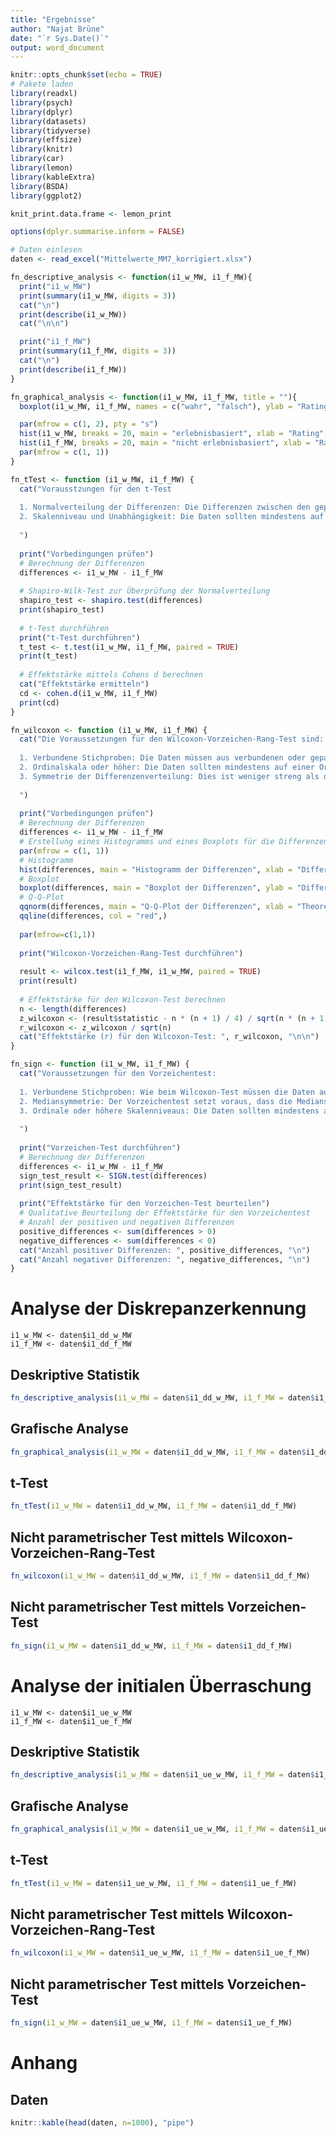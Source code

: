 ```yaml
---
title: "Ergebnisse"
author: "Najat Brüne"
date: "`r Sys.Date()`"
output: word_document
---
```


```r
knitr::opts_chunk$set(echo = TRUE)
# Pakete laden
library(readxl)
library(psych)
library(dplyr)
library(datasets)
library(tidyverse)
library(effsize)
library(knitr)
library(car)
library(lemon)
library(kableExtra)
library(BSDA)
library(ggplot2)

knit_print.data.frame <- lemon_print

options(dplyr.summarise.inform = FALSE)

# Daten einlesen
daten <- read_excel("Mittelwerte_MM7_korrigiert.xlsx")
```


```r
fn_descriptive_analysis <- function(i1_w_MW, i1_f_MW){
  print("i1_w_MW")
  print(summary(i1_w_MW, digits = 3))
  cat("\n")
  print(describe(i1_w_MW))
  cat("\n\n")

  print("i1_f_MW")
  print(summary(i1_f_MW, digits = 3))
  cat("\n")
  print(describe(i1_f_MW))
}
```

```r
fn_graphical_analysis <- function(i1_w_MW, i1_f_MW, title = ""){
  boxplot(i1_w_MW, i1_f_MW, names = c("wahr", "falsch"), ylab = "Rating", xlab = "erlebnisbasisert", main = title)

  par(mfrow = c(1, 2), pty = "s")
  hist(i1_w_MW, breaks = 20, main = "erlebnisbasiert", xlab = "Rating", col = "blue", border = "black")
  hist(i1_f_MW, breaks = 20, main = "nicht erlebnisbasiert", xlab = "Rating", col = "blue", border = "black")
  par(mfrow = c(1, 1))
}
```


```r
fn_tTest <- function (i1_w_MW, i1_f_MW) {
  cat("Vorausstzungen für den t-Test
  
  1. Normalverteilung der Differenzen: Die Differenzen zwischen den gepaarten Beobachtungen sollten annähernd normalverteilt sein. Dies kann durch einen Test auf Normalverteilung (z. B. Shapiro-Wilk-Test) oder durch grafische Methoden (z. B. Histogramm oder Q-Q-Plot) überprüft werden.
  2. Skalenniveau und Unabhängigkeit: Die Daten sollten mindestens auf Intervallskalenniveau vorliegen, und die Beobachtungen sollten unabhängig voneinander sein.
  
  ")
  
  print("Vorbedingungen prüfen")
  # Berechnung der Differenzen
  differences <- i1_w_MW - i1_f_MW
  
  # Shapiro-Wilk-Test zur Überprüfung der Normalverteilung
  shapiro_test <- shapiro.test(differences)
  print(shapiro_test)
  
  # t-Test durchführen
  print("t-Test durchführen")
  t_test <- t.test(i1_w_MW, i1_f_MW, paired = TRUE)
  print(t_test)
  
  # Effektstärke mittels Cohens d berechnen
  cat("Effektstärke ermitteln")
  cd <- cohen.d(i1_w_MW, i1_f_MW)
  print(cd)
}
```

```r
fn_wilcoxon <- function (i1_w_MW, i1_f_MW) {
  cat("Die Voraussetzungen für den Wilcoxon-Vorzeichen-Rang-Test sind:
  
  1. Verbundene Stichproben: Die Daten müssen aus verbundenen oder gepaarten Stichproben stammen, was bei einer Within-Subject-Studie der Fall ist.
  2. Ordinalskala oder höher: Die Daten sollten mindestens auf einer Ordinalskala vorliegen.
  3. Symmetrie der Differenzenverteilung: Dies ist weniger streng als die Normalverteilungsannahme beim t-Test, aber es wird bevorzugt, dass die Verteilung der Differenzen symmetrisch ist.
  
  ")
  
  print("Vorbedingungen prüfen")
  # Berechnung der Differenzen
  differences <- i1_w_MW - i1_f_MW
  # Erstellung eines Histogramms und eines Boxplots für die Differenzen
  par(mfrow = c(1, 1))
  # Histogramm
  hist(differences, main = "Histogramm der Differenzen", xlab = "Differenzen", col = "blue", border = "black")
  # Boxplot
  boxplot(differences, main = "Boxplot der Differenzen", ylab = "Differenzen", col = "lightblue")
  # Q-Q-Plot
  qqnorm(differences, main = "Q-Q-Plot der Differenzen", xlab = "Theoretische Quantile", ylab = "Stichproben Quantile")
  qqline(differences, col = "red",)
  
  par(mfrow=c(1,1))
  
  print("Wilcoxon-Vorzeichen-Rang-Test durchführen")
  
  result <- wilcox.test(i1_f_MW, i1_w_MW, paired = TRUE)
  print(result)
  
  # Effektstärke für den Wilcoxon-Test berechnen
  n <- length(differences)
  z_wilcoxon <- (result$statistic - n * (n + 1) / 4) / sqrt(n * (n + 1) * (2 * n + 1) / 24)
  r_wilcoxon <- z_wilcoxon / sqrt(n)
  cat("Effektstärke (r) für den Wilcoxon-Test: ", r_wilcoxon, "\n\n")
}
```


```r
fn_sign <- function (i1_w_MW, i1_f_MW) {
  cat("Voraussetzungen für den Vorzeichentest:
  
  1. Verbundene Stichproben: Wie beim Wilcoxon-Test müssen die Daten aus gepaarten oder verbundenen Stichproben stammen.
  2. Mediansymmetrie: Der Vorzeichentest setzt voraus, dass die Mediansymmetrie zwischen den Paaren besteht. Das bedeutet, dass die Wahrscheinlichkeit einer positiven Differenz genauso groß ist wie die einer negativen Differenz.
  3. Ordinale oder höhere Skalenniveaus: Die Daten sollten mindestens auf einer Ordinalskala vorliegen.
  
  ")
  
  print("Vorzeichen-Test durchführen")
  # Berechnung der Differenzen
  differences <- i1_w_MW - i1_f_MW
  sign_test_result <- SIGN.test(differences)
  print(sign_test_result)
  
  print("Effektstärke für den Vorzeichen-Test beurteilen")
  # Qualitative Beurteilung der Effektstärke für den Vorzeichentest
  # Anzahl der positiven und negativen Differenzen
  positive_differences <- sum(differences > 0)
  negative_differences <- sum(differences < 0)
  cat("Anzahl positiver Differenzen: ", positive_differences, "\n")
  cat("Anzahl negativer Differenzen: ", negative_differences, "\n")
}
```

# Analyse der Diskrepanzerkennung
```
i1_w_MW <- daten$i1_dd_w_MW 
i1_f_MW <- daten$i1_dd_f_MW
```

## Deskriptive Statistik
```r
fn_descriptive_analysis(i1_w_MW = daten$i1_dd_w_MW, i1_f_MW = daten$i1_dd_f_MW)
```

## Grafische Analyse
```r
fn_graphical_analysis(i1_w_MW = daten$i1_dd_w_MW, i1_f_MW = daten$i1_dd_f_MW, title = "Diskrepanzerkennung")
```

## t-Test 
```r
fn_tTest(i1_w_MW = daten$i1_dd_w_MW, i1_f_MW = daten$i1_dd_f_MW)
```

## Nicht parametrischer Test mittels Wilcoxon-Vorzeichen-Rang-Test
```r
fn_wilcoxon(i1_w_MW = daten$i1_dd_w_MW, i1_f_MW = daten$i1_dd_f_MW)
```

## Nicht parametrischer Test mittels Vorzeichen-Test
```r
fn_sign(i1_w_MW = daten$i1_dd_w_MW, i1_f_MW = daten$i1_dd_f_MW)
```

\newpage
# Analyse der initialen Überraschung
```
i1_w_MW <- daten$i1_ue_w_MW 
i1_f_MW <- daten$i1_ue_f_MW
```

## Deskriptive Statistik
```r
fn_descriptive_analysis(i1_w_MW = daten$i1_ue_w_MW, i1_f_MW = daten$i1_ue_f_MW)
```

## Grafische Analyse
```r
fn_graphical_analysis(i1_w_MW = daten$i1_ue_w_MW, i1_f_MW = daten$i1_ue_f_MW, title = "Initiale Überraschung")
```

## t-Test 
```r
fn_tTest(i1_w_MW = daten$i1_ue_w_MW, i1_f_MW = daten$i1_ue_f_MW)
```

## Nicht parametrischer Test mittels Wilcoxon-Vorzeichen-Rang-Test
```r
fn_wilcoxon(i1_w_MW = daten$i1_ue_w_MW, i1_f_MW = daten$i1_ue_f_MW)
```

## Nicht parametrischer Test mittels Vorzeichen-Test
```r
fn_sign(i1_w_MW = daten$i1_ue_w_MW, i1_f_MW = daten$i1_ue_f_MW)
```

# Anhang
## Daten
```r
knitr::kable(head(daten, n=1000), "pipe")
```